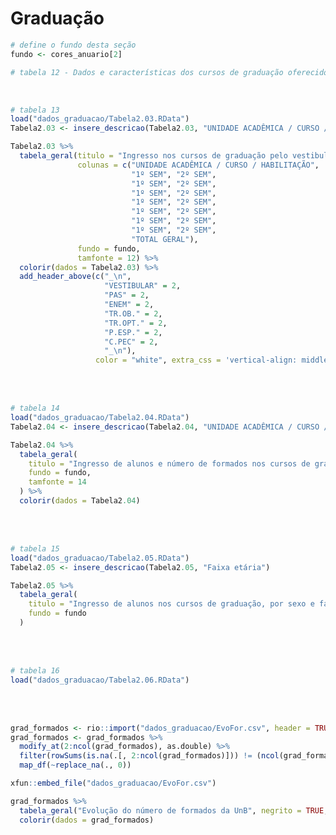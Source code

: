 # Graduação {#grad}

```r
# define o fundo desta seção
fundo <- cores_anuario[2]
```

```r
# tabela 12 - Dados e características dos cursos de graduação oferecidos pela UnB
```

<br>

```r
# tabela 13
load("dados_graduacao/Tabela2.03.RData")
Tabela2.03 <- insere_descricao(Tabela2.03, "UNIDADE ACADÊMICA / CURSO / HABILITAÇÃO")

Tabela2.03 %>% 
  tabela_geral(titulo = "Ingresso nos cursos de graduação pelo vestibular, PAS, ENEM e outras vias, por unidade acadêmica, curso e habilitação, UnB, 2019", 
               colunas = c("UNIDADE ACADÊMICA / CURSO / HABILITAÇÃO",
                           "1º SEM", "2º SEM",
                           "1º SEM", "2º SEM",
                           "1º SEM", "2º SEM",
                           "1º SEM", "2º SEM",
                           "1º SEM", "2º SEM",
                           "1º SEM", "2º SEM",
                           "1º SEM", "2º SEM",
                           "TOTAL GERAL"),
               fundo = fundo,
               tamfonte = 12) %>% 
  colorir(dados = Tabela2.03) %>% 
  add_header_above(c("_\n", 
                     "VESTIBULAR" = 2,
                     "PAS" = 2,
                     "ENEM" = 2,
                     "TR.OB." = 2,
                     "TR.OPT." = 2,
                     "P.ESP." = 2,
                     "C.PEC" = 2,
                     "_\n"),
                   color = "white", extra_css = 'vertical-align: middle', background = fundo)
```

<br><br>

```r
# tabela 14
load("dados_graduacao/Tabela2.04.RData")
Tabela2.04 <- insere_descricao(Tabela2.04, "UNIDADE ACADÊMICA / CURSO / HABILITAÇÃO")

Tabela2.04 %>% 
  tabela_geral(
    titulo = "Ingresso de alunos e número de formados nos cursos de graduação, por unidade acadêmica, curso e habilitação, UnB, 2019",
    fundo = fundo,
    tamfonte = 14
  ) %>% 
  colorir(dados = Tabela2.04)
```

<br><br>

```r
# tabela 15
load("dados_graduacao/Tabela2.05.RData")
Tabela2.05 <- insere_descricao(Tabela2.05, "Faixa etária")

Tabela2.05 %>% 
  tabela_geral(
    titulo = "Ingresso de alunos nos cursos de graduação, por sexo e faixa etária, UnB, 2019",
    fundo = fundo
  )
```

<br><br>

```r
# tabela 16
load("dados_graduacao/Tabela2.06.RData")
```

<br><br>

```r
grad_formados <- rio::import("dados_graduacao/EvoFor.csv", header = TRUE)
grad_formados <- grad_formados %>% 
  modify_at(2:ncol(grad_formados), as.double) %>%
  filter(rowSums(is.na(.[, 2:ncol(grad_formados)])) != (ncol(grad_formados)-1)) %>%
  map_df(~replace_na(., 0))
```

```r
xfun::embed_file("dados_graduacao/EvoFor.csv")

grad_formados %>% 
  tabela_geral("Evolução do número de formados da UnB", negrito = TRUE, fundo = fundo) %>% 
  colorir(dados = grad_formados)
```

